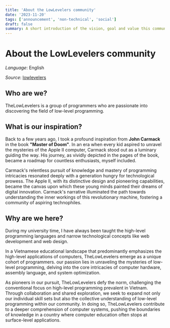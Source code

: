 ```yaml
---
title: 'About the LowLevelers community'
date: '2023-11-20'
tags: ['announcement', 'non-technical', 'social']
draft: false
summary: A short introduction of the vision, goal and value this community is trying to deliver along with the contribution guide.
---
```


# About the LowLevelers community

_Language_: English

_Source_: [lowlevelers](https://github.com/lowlevelers)

## Who are we?

TheLowLevelers is a group of programmers who are passionate into discovering the field of low-level programming.

## What is our inspiration?

Back to a few years ago, I took a profound inspiration from **John Carmack** in the book **"Master of Doom"**. In an era when every kid aspired to unravel the mysteries of the Apple II computer, Carmack stood out as a luminary guiding the way. His journey, as vividly depicted in the pages of the book, became a roadmap for countless enthusiasts, myself included.

Carmack's relentless pursuit of knowledge and mastery of programming intricacies resonated deeply with a generation hungry for technological prowess. The Apple II, with its distinctive design and pioneering capabilities, became the canvas upon which these young minds painted their dreams of digital innovation. Carmack's narrative illuminated the path towards understanding the inner workings of this revolutionary machine, fostering a community of aspiring technophiles.

## Why are we here?

During my university time, I have always been taught the high-level programming languages and narrow technological concepts like web development and web design.

In a Vietnamese educational landscape that predominantly emphasizes the high-level applications of computers, TheLowLevelers emerge as a unique cohort of programmers. our passion lies in unraveling the mysteries of low-level programming, delving into the core intricacies of computer hardware, assembly language, and system optimization.

As pioneers in our pursuit, TheLowLevelers defy the norm, challenging the conventional focus on high-level programming prevalent in Vietnam. Through collaboration and shared exploration, we seek to expand not only our individual skill sets but also the collective understanding of low-level programming within our community. In doing so, TheLowLevelers contribute to a deeper comprehension of computer systems, pushing the boundaries of knowledge in a country where computer education often stops at surface-level applications.
